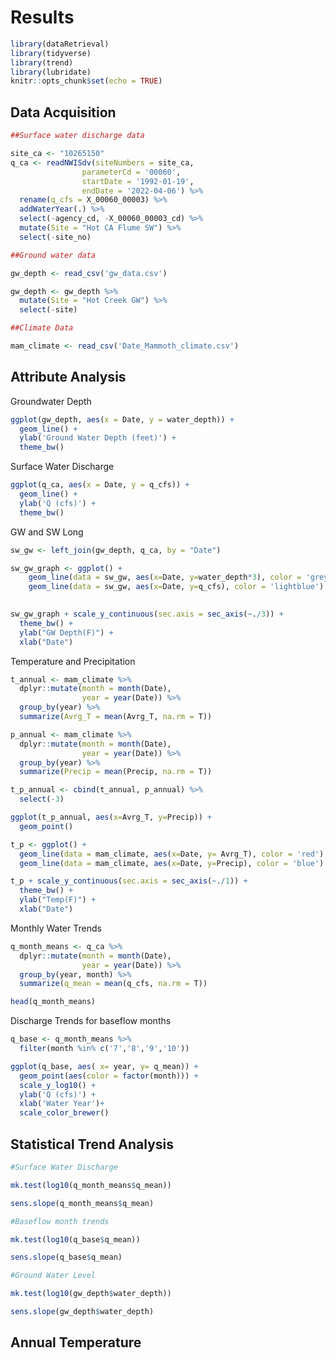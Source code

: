 # Results  

```r

library(dataRetrieval)
library(tidyverse)
library(trend)
library(lubridate)
knitr::opts_chunk$set(echo = TRUE)

```

## Data Acquisition 

```r
##Surface water discharge data

site_ca <- "10265150" 
q_ca <- readNWISdv(siteNumbers = site_ca, 
                parameterCd = '00060', 
                startDate = '1992-01-19', 
                endDate = '2022-04-06') %>% 
  rename(q_cfs = X_00060_00003) %>%
  addWaterYear(.) %>%
  select(-agency_cd, -X_00060_00003_cd) %>%
  mutate(Site = "Hot CA Flume SW") %>%
  select(-site_no)


```


```r
##Ground water data

gw_depth <- read_csv('gw_data.csv')

gw_depth <- gw_depth %>%
  mutate(Site = "Hot Creek GW") %>%
  select(-site)

```

```r
##Climate Data

mam_climate <- read_csv('Date_Mammoth_climate.csv')

```

## Attribute Analysis

Groundwater Depth 

```r
ggplot(gw_depth, aes(x = Date, y = water_depth)) + 
  geom_line() + 
  ylab('Ground Water Depth (feet)') +
  theme_bw()
```

Surface Water Discharge

```r
ggplot(q_ca, aes(x = Date, y = q_cfs)) + 
  geom_line() + 
  ylab('Q (cfs)') +
  theme_bw()
```

GW and SW Long

```r

sw_gw <- left_join(gw_depth, q_ca, by = "Date")

sw_gw_graph <- ggplot() +
    geom_line(data = sw_gw, aes(x=Date, y=water_depth*3), color = 'grey') +  
    geom_line(data = sw_gw, aes(x=Date, y=q_cfs), color = 'lightblue') 

   
sw_gw_graph + scale_y_continuous(sec.axis = sec_axis(~./3)) + 
  theme_bw() + 
  ylab("GW Depth(F)") +
  xlab("Date")
```

Temperature and Precipitation 

```r

t_annual <- mam_climate %>%
  dplyr::mutate(month = month(Date),
                year = year(Date)) %>%
  group_by(year) %>%
  summarize(Avrg_T = mean(Avrg_T, na.rm = T)) 

p_annual <- mam_climate %>%
  dplyr::mutate(month = month(Date),
                year = year(Date)) %>%
  group_by(year) %>%
  summarize(Precip = mean(Precip, na.rm = T))

t_p_annual <- cbind(t_annual, p_annual) %>%
  select(-3)

ggplot(t_p_annual, aes(x=Avrg_T, y=Precip)) +
  geom_point()

t_p <- ggplot() +
  geom_line(data = mam_climate, aes(x=Date, y= Avrg_T), color = 'red') +
  geom_line(data = mam_climate, aes(x=Date, y=Precip), color = 'blue') 

t_p + scale_y_continuous(sec.axis = sec_axis(~./1)) +
  theme_bw() + 
  ylab("Temp(F)") +
  xlab("Date")
```

Monthly Water Trends

```r

q_month_means <- q_ca %>%
  dplyr::mutate(month = month(Date),
                year = year(Date)) %>%
  group_by(year, month) %>%
  summarize(q_mean = mean(q_cfs, na.rm = T))

head(q_month_means) 

```

Discharge Trends for baseflow months

```r

q_base <- q_month_means %>% 
  filter(month %in% c('7','8','9','10'))

ggplot(q_base, aes( x= year, y= q_mean)) +
  geom_point(aes(color = factor(month))) + 
  scale_y_log10() +
  ylab('Q (cfs)') +
  xlab('Water Year')+
  scale_color_brewer()

```

## Statistical Trend Analysis

```r
#Surface Water Discharge 

mk.test(log10(q_month_means$q_mean))

sens.slope(q_month_means$q_mean)

#Baseflow month trends

mk.test(log10(q_base$q_mean))

sens.slope(q_base$q_mean)

```

```r
#Ground Water Level

mk.test(log10(gw_depth$water_depth))

sens.slope(gw_depth$water_depth)
```



## Annual Temperature 

